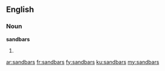 ==English==

===Noun===
'''sandbars'''

# {{plural of|sandbar}}

[[ar:sandbars]]
[[fr:sandbars]]
[[fy:sandbars]]
[[ku:sandbars]]
[[my:sandbars]]